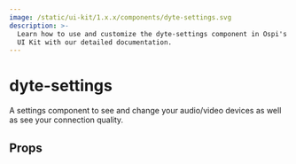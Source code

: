 ```yaml
---
image: /static/ui-kit/1.x.x/components/dyte-settings.svg
description: >-
  Learn how to use and customize the dyte-settings component in Ospi's Angular
  UI Kit with our detailed documentation.
---
```


# dyte-settings

A settings component to see and change your audio/video devices
as well as see your connection quality.

## Props

<PropsTable of="dyte-settings" />

<head>
  <title>Angular UI Kit dyte-settings</title>
</head>
